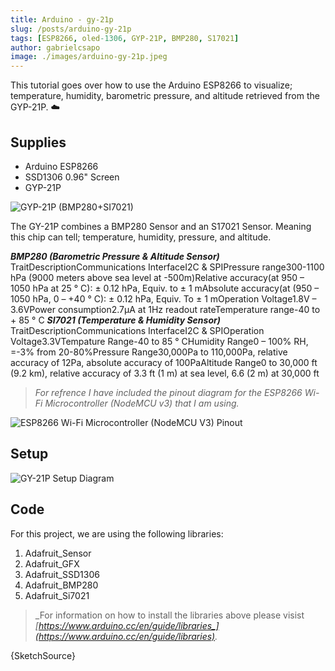 ```yaml
---
title: Arduino - gy-21p
slug: /posts/arduino-gy-21p
tags: [ESP8266, oled-1306, GYP-21P, BMP280, S17021]
author: gabrielcsapo
image: ./images/arduino-gy-21p.jpeg
---
```



This tutorial goes over how to use the Arduino ESP8266 to visualize; temperature, humidity, barometric pressure, and altitude retrieved from the GYP-21P. ☁️

## Supplies

- Arduino ESP8266
- SSD1306 0.96" Screen
- GYP-21P

![GYP-21P (BMP280+SI7021)](./images/gy-21p.png)

The GY-21P combines a BMP280 Sensor and an S17021 Sensor. Meaning this chip can tell; temperature, humidity, pressure, and altitude.

**_BMP280 (Barometric Pressure & Altitude Sensor)_**
TraitDescriptionCommunications InterfaceI2C & SPIPressure range300-1100 hPa (9000 meters above sea level at -500m)Relative accuracy(at 950 – 1050 hPa at 25 ° C): ± 0.12 hPa, Equiv. to ± 1 mAbsolute accuracy(at (950 – 1050 hPa, 0 – +40 ° C): ± 0.12 hPa, Equiv. To ± 1 mOperation Voltage1.8V – 3.6VPower consumption2.7µA at 1Hz readout rateTemperature range-40 to + 85 ° C
**_SI7021 (Temperature & Humidity Sensor)_**
TraitDescriptionCommunications InterfaceI2C & SPIOperation Voltage3.3VTempature Range-40 to 85 ° CHumidity Range0 – 100% RH, =-3% from 20-80%Pressure Range30,000Pa to 110,000Pa, relative accuracy of 12Pa, absolute accuracy of 100PaAltitude Range0 to 30,000 ft (9.2 km), relative accuracy of 3.3 ft (1 m) at sea level, 6.6 (2 m) at 30,000 ft

> _For refrence I have included the pinout diagram for the ESP8266 Wi-Fi Microcontroller (NodeMCU v3) that I am using._

![ESP8266 Wi-Fi Microcontroller (NodeMCU V3) Pinout](./images/image-1.png)

## Setup

![GY-21P Setup Diagram](./images/arduino_gy-21p.png)

## **Code**

For this project, we are using the following libraries:

1. Adafruit_Sensor
2. Adafruit_GFX
3. Adafruit_SSD1306
4. Adafruit_BMP280
5. Adafruit_Si7021

> _For information on how to install the libraries above please visist _[_https://www.arduino.cc/en/guide/libraries_](https://www.arduino.cc/en/guide/libraries)_._

<CodeBlock language="cpp" showLineNumbers={true}>
  {SketchSource}
</CodeBlock>
